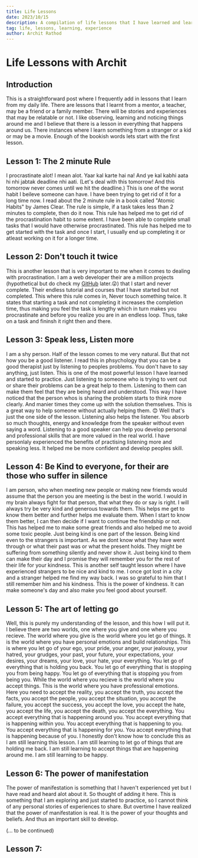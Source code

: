 ```yaml
---
title: Life Lessons
date: 2023/10/15
description: A compilation of life lessons that I have learned and learning over the years.
tag: life, lessons, learning, experience
author: Archit Rathod
---
```


# Life Lessons with Archit

## Introduction

This is a straightforward post where I frequently add in lessons that I learn from my daily life. There are lessons that I learnt from a mentor, a teacher, may be a friend or a family member. There will be stories and experiences that may be relatable or not. I like observing, learning and noticing things around me and I believe that there is a lesson in everything that happens around us. There instances where I learn something from a stranger or a kid or may be a movie. Enough of the bookish words lets start with the first lesson.

## Lesson 1: The 2 minute Rule

I procrastinate alot! I mean alot. Yaar kal karte hai na! And ye kal kabhi aata hi nhi jabtak deadline nhi aati. (Let's deal with this tomorrow! And this tomorrow never comes until we hit the deadline.) This is one of the worst habit I beileve someone can have. I have been trying to get rid of it for a long time now. I read about the 2 minute rule in a book called "Atomic Habits" by James Clear. The rule is simple, if a task takes less than 2 minutes to complete, then do it now. This rule has helped me to get rid of the procrastination habit to some extent. I have been able to complete small tasks that I would have otherwise procrastinated. This rule has helped me to get started with the task and once I start, I usually end up completing it or atleast working on it for a longer time.

## Lesson 2: Don't touch it twice

This is another lesson that is very important to me when it comes to dealing with procrastination. I am a web developer their are a million projects (hypothetical but do check my [GitHub](https://github.com/Archit1706) later.😜) that I start and never complete. Their endless tutorial and courses that I have started but not completed. This where this rule comes in, Never touch something twice. It states that starting a task and not completing it increases the completion time, thus making you feel the task is lengthy which in turn makes you procrastinate and before you realize you are in an endless loop. Thus, take on a task and fininsh it right then and there.

## Lesson 3: Speak less, Listen more

I am a shy person. Half of the lesson comes to me very natural. But that not how you be a good listener. I read this in phsychology that you can be a good therapist just by listening to peoples problems. You don't have to say anything, just listen. This is one of the most powerful lesson I have learned and started to practice. Just listening to someone who is trying to vent out or share their problems can be a great help to them. Listening to them can make them feel that they are being heard and understood. This way I have noticed that the person whos is sharing the problem starts to think more clearly. And manier times they come up with the solution themselves. This is a great way to help someone without actually helping them. 😊 Well that's just the one side of the lesson. Listening also helps the listener. You absorb so much thoughts, energy and knowledge from the speaker without even saying a word. Listening to a good speaker can help you develop personal and professional skills that are more valued in the real world. I have personlaly experienced the benefits of practising listening more and speaking less. It helped me be more confident and develop peoples skill.

## Lesson 4: Be Kind to everyone, for their are those who suffer in silence

I am person, who when meeting new people or making new friemds would assume that the person you are meeting is the best in the world. I would in my brain always fight for that person, that what they do or say is right. I will always try be very kind and generous towards them. This helps me get to know them better and further helps me evaluate them. When I start to know them better, I can then decide if I want to continue the friendship or not. This has helped me to make some great friends and also helped me to avoid some toxic people. Just being kind is one part of the lesson. Being kind even to the strangers is important. As we dont know what they have went through or what their past was or what the present holds. They might be suffering from something silently and never show it. Just being kind to them can make their day and I promise they will remember you for the rest of their life for your kindness. This is another self taught lesson where I have experienced strangers to be nice and kind to me. I once got lost in a city and a stranger helped me find my way back. I was so grateful to him that I still remember him and his kindness. This is the power of kindness. It can make someone's day and also make you feel good about yourself.

## Lesson 5: The art of letting go

Well, this is purely my understanding of the lesson, and this how I will put it. I believe there are two worlds, one where you give and one where you recieve. The world where you give is the world where you let go of things. It is the world where you have personal emotions and build relationships. This is where you let go of your ego, your pride, your anger, your jealousy, your hatred, your grudges, your past, your future, your expectations, your desires, your dreams, your love, your hate, your everything. You let go of everything that is holding you back. You let go of everything that is stopping you from being happy. You let go of everything that is stopping you from being you. While the world where you recieve is the world where you accept things. This is the world where you have professional emotions. Here you need to accept the reality, you accept the truth, you accept the facts, you accept the people, you accept the situation, you accept the failure, you accept the success, you accept the love, you accept the hate, you accept the life, you accept the death, you accept the everything. You accept everything that is happening around you. You accept everything that is happening within you. You accept everything that is happening to you. You accept everything that is happening for you. You accept everything that is happening because of you. I honestly don't know how to conclude this as I am still learning this lesson. I am still learning to let go of things that are holding me back. I am still learning to accept things that are happening around me. I am still learning to be happy.

## Lesson 6: The power of manifestation

The power of manifestation is something that I haven't experienced yet but I have read and heard alot about it. So thought of adding it here. This is something that I am exploring and just started to practice, so I cannot think of any personal stories of experiences to share. But overtime I have realized that the power of manifestation is real. It is the power of your thoughts and beliefs. And thus an important skill to develop.

(... to be continued)

## Lesson 7: 